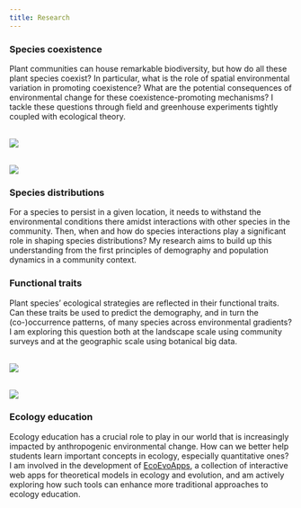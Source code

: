 ```yaml
---
title: Research
---
```


::::::{layout="[50, 50]"}
:::{}
### Species coexistence

Plant communities can house remarkable biodiversity, but how do all these plant species coexist? In particular, what is the role of spatial environmental variation in promoting coexistence? What are the potential consequences of environmental change for these coexistence-promoting mechanisms? I tackle these questions through field and greenhouse experiments tightly coupled with ecological theory.
:::
:::{}
<br>
![](assets/img/sedgwick-community.jpg)
:::
::::::

::::::{layout="[50, 50]"}
:::{}
<br>
![](assets/img/sedgwick-landscape.jpg)
:::
:::{}
### Species distributions

For a species to persist in a given location, it needs to withstand the environmental conditions there amidst interactions with other species in the community. Then, when and how do species interactions play a significant role in shaping species distributions? My research aims to build up this understanding from the first principles of demography and population dynamics in a community context.
:::
::::::

::::::{layout="[50, 50]"}
:::{}
### Functional traits

Plant species' ecological strategies are reflected in their functional traits. Can these traits be used to predict the demography, and in turn the (co-)occurrence patterns, of many species across environmental gradients? I am exploring this question both at the landscape scale using community surveys and at the geographic scale using botanical big data.
:::
:::{}
<br>
![](assets/img/lasthenia-californica.jpg)
:::
::::::

::::::{layout="[50, 50]"}
:::{}
<br>
![](assets/img/ecoevoapps-mutualism.jpg)
:::
:::{}
### Ecology education

Ecology education has a crucial role to play in our world that is increasingly impacted by anthropogenic environmental change. How can we better help students learn important concepts in ecology, especially quantitative ones? I am involved in the development of [EcoEvoApps](https://ecoevoapps.gitlab.io), a collection of interactive web apps for theoretical models in ecology and evolution, and am actively exploring how such tools can enhance more traditional approaches to ecology education.
:::
::::::
